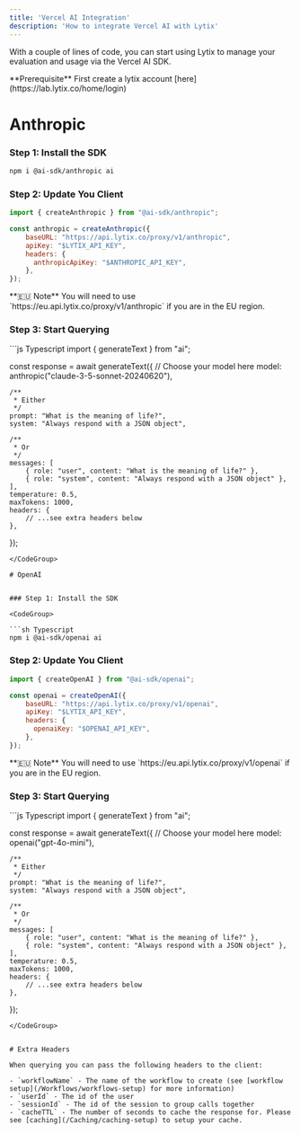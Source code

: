 ```yaml
---
title: 'Vercel AI Integration'
description: 'How to integrate Vercel AI with Lytix'
---
```



With a couple of lines of code, you can start using Lytix to manage your evaluation and usage via the Vercel AI SDK.

<Info>
  **Prerequisite** First create a lytix account [here](https://lab.lytix.co/home/login)
</Info>


# Anthropic

### Step 1: Install the SDK

<CodeGroup>

```sh Typescript
npm i @ai-sdk/anthropic ai
```
</CodeGroup>

### Step 2: Update You Client

<CodeGroup>

```js Typescript
import { createAnthropic } from "@ai-sdk/anthropic";

const anthropic = createAnthropic({
    baseURL: "https://api.lytix.co/proxy/v1/anthropic",
    apiKey: "$LYTIX_API_KEY",
    headers: {
      anthropicApiKey: "$ANTHROPIC_API_KEY",
    },
});
```
</CodeGroup>

<Info>
  **🇪🇺 Note** You will need to use `https://eu.api.lytix.co/proxy/v1/anthropic` if you are in the EU region.
</Info>


### Step 3: Start Querying

<CodeGroup>
```js Typescript
import { generateText } from "ai";

const response = await generateText({
    // Choose your model here
    model: anthropic("claude-3-5-sonnet-20240620"),

    /**
     * Either
     */
    prompt: "What is the meaning of life?",
    system: "Always respond with a JSON object",

    /**
     * Or
     */
    messages: [
        { role: "user", content: "What is the meaning of life?" },
        { role: "system", content: "Always respond with a JSON object" },
    ],
    temperature: 0.5,
    maxTokens: 1000,
    headers: {
        // ...see extra headers below
    },
});
```
</CodeGroup>

# OpenAI


### Step 1: Install the SDK

<CodeGroup>

```sh Typescript
npm i @ai-sdk/openai ai
```
</CodeGroup>

### Step 2: Update You Client

<CodeGroup>

```js Typescript
import { createOpenAI } from "@ai-sdk/openai";

const openai = createOpenAI({
    baseURL: "https://api.lytix.co/proxy/v1/openai",
    apiKey: "$LYTIX_API_KEY",
    headers: {
      openaiKey: "$OPENAI_API_KEY",
    },
});
```
</CodeGroup>

<Info>
  **🇪🇺 Note** You will need to use `https://eu.api.lytix.co/proxy/v1/openai` if you are in the EU region.
</Info>


### Step 3: Start Querying

<CodeGroup>
```js Typescript
import { generateText } from "ai";

const response = await generateText({
    // Choose your model here
    model: openai("gpt-4o-mini"),

    /**
     * Either
     */
    prompt: "What is the meaning of life?",
    system: "Always respond with a JSON object",

    /**
     * Or
     */
    messages: [
        { role: "user", content: "What is the meaning of life?" },
        { role: "system", content: "Always respond with a JSON object" },
    ],
    temperature: 0.5,
    maxTokens: 1000,
    headers: {
        // ...see extra headers below
    },
});
```
</CodeGroup>


# Extra Headers

When querying you can pass the following headers to the client:

- `workflowName` - The name of the workflow to create (see [workflow setup](/Workflows/workflows-setup) for more information)
- `userId` - The id of the user 
- `sessionId` - The id of the session to group calls together
- `cacheTTL` - The number of seconds to cache the response for. Please see [caching](/Caching/caching-setup) to setup your cache. 

